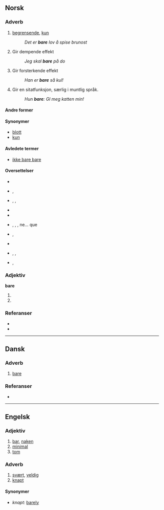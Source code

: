 {{se også|Bäre}}
==Norsk==
===Adverb===
{{nb-adv}}

# [[begrensende]], [[kun]]
#: ''Det er '''bare''' lov å spise brunost''
#Gir dempende effekt
#: ''Jeg skal '''bare''' på do''
#Gir forsterkende effekt
#:''Han er '''bare''' så kul!''
#Gir en sitatfunksjon, særlig i muntlig språk.
#: ''Hun '''bare''': GI meg katten min!''

====Andre former====
{{andre former|berre|nb=nei|nn=ja|nrm=nei}}

====Synonymer====
* [[blott]] {{norm|nb=ja|nrm=ja|nn=ja}}
* [[kun]] {{norm|nb=ja|nrm=ja}}

====Avledete termer====
* [[ikke bare bare]]

====Oversettelser====
{{overs-topp|kun}}
*{{overs|af|net}}
*{{overs|da|bare}}, {{o|da|kun}}
* {{overs|en|only}}, {{o|en|just}}, {{o|en|merely}}
*{{overs|eo|nur}}
* {{overs|fi|vain}}
{{overs-midt}}
* {{overs|fr|seulement}}, {{o|fr|uniquement}}, {{o|fr|rien que}}, ne... que
*{{overs|nl|slechts}}, {{o|nl|alleen}}
* {{overs|pt|só}}
* {{overs|sv|bara}}, {{o|sv|enbart}}, {{o|sv|endast}}
* {{overs|de|nur}}, {{o|de|bloß}}
{{overs-bunn}}

===Adjektiv===
'''bare''' {{norm|nb=ja|nrm=ja|nn=ja}}

# {{no-adj-bøyningsform|fl|bar|nb=ja|nrm=ja|nn=ja}}
# {{no-adj-bøyningsform|b|bar|nb=ja|nrm=ja|nn=ja}}

===Referanser===
* {{R:Bokmålsordboka-Nynorskordboka}}
* {{R:NAOB}}


----

==Dansk==
===Adverb===
{{da-adv}}

#[[#Norsk|bare]]

===Referanser===
* {{R:DDO}}


----

==Engelsk==
===Adjektiv===
{{en-adj|bar|er|est}}

# [[bar#Adjektiv|bar]], [[naken]]
# [[minimal]]
# [[tom]]
#: {{eksempel|en|a room '''bare''' of furniture|et rom '''tomt''' for møbler}}
#: {{eksempel|en|The cupboard was '''bare'''.|Skapet var '''tomt'''.}}
#: {{eksempel|en|The walls of this room are '''bare''' — why not hang some paintings on them?|Veggene i dette rommet er tomme - hvorfor ikke henge opp noen malerier på dem?}}

===Adverb===
{{en-adv}}

# [[svært]], [[veldig]]
# [[knapt]]

====Synonymer====
* ''knapt:'' [[barely]]
